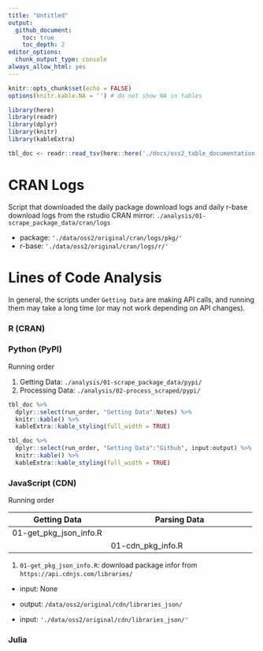 ```yaml
---
title: "Untitled"
output:
  github_document:
    toc: true
    toc_depth: 2
editor_options: 
  chunk_output_type: console
always_allow_html: yes
---
```


```r
knitr::opts_chunk$set(echo = FALSE)
options(knitr.kable.NA = '') # do not show NA in tables
```

```r
library(here)
library(readr)
library(dplyr)
library(knitr)
library(kableExtra)

tbl_doc <- readr::read_tsv(here::here('./docs/oss2_table_documentation.tsv'))
```


# CRAN Logs

Script that downloaded the daily package download logs and daily r-base download logs from the rstudio CRAN mirror:
`./analysis/01-scrape_package_data/cran/logs`

- package: `'./data/oss2/original/cran/logs/pkg/'`
- r-base: `'./data/oss2/original/cran/logs/r/'`

# Lines of Code Analysis

In general, the scripts under `Getting Data` are making API calls,
and running them may take a long time (or may not work depending on API changes).

### R (CRAN)

### Python (PyPI)

Running order

1. Getting Data: `./analysis/01-scrape_package_data/pypi/`
2. Processing Data: `./analysis/02-process_scraped/pypi/`

```r
tbl_doc %>%
  dplyr::select(run_order, "Getting Data":Notes) %>%
  knitr::kable() %>%
  kableExtra::kable_styling(full_width = TRUE)
```

```r
tbl_doc %>%
  dplyr::select(run_order, "Getting Data":"Github", input:output) %>%
  knitr::kable() %>%
  kableExtra::kable_styling(full_width = TRUE)
```



### JavaScript (CDN)

Running order

| Getting Data               	| Parsing Data                            	|
|----------------------------	|-----------------------------------------	|
| 01-get_pkg_json_info.R     	|                                         	|
|                            	| 01-cdn_pkg_info.R                       	|

1. `01-get_pkg_json_info.R`: download package infor from `https://api.cdnjs.com/libraries/`
  - input: None
  - output: `/data/oss2/original/cdn/libraries_json/`

  - input: `'./data/oss2/original/cdn/libraries_json/'`

### Julia
